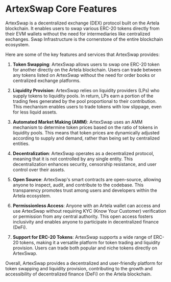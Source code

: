 # ArtexSwap Core Features

ArtexSwap is a decentralized exchange (DEX) protocol built on the Artela blockchain. It enables users to swap various ERC-20 tokens directly from their EVM wallets without the need for intermediaries like centralized exchanges. Swap Infrastructure is the cornerstone of the entire blockchain ecosystem. 

Here are some of the key features and services that ArtexSwap provides:

1. **Token Swapping**: ArtexSwap allows users to swap one ERC-20 token for another directly on the Artela blockchain. Users can trade between any tokens listed on ArtexSwap without the need for order books or centralized exchange platforms.

2. **Liquidity Provision**: ArtexSwap relies on liquidity providers (LPs) who supply tokens to liquidity pools. In return, LPs earn a portion of the trading fees generated by the pool proportional to their contribution. This mechanism enables users to trade tokens with low slippage, even for less liquid assets.

3. **Automated Market Making (AMM)**: ArtexSwap uses an AMM mechanism to determine token prices based on the ratio of tokens in liquidity pools. This means that token prices are dynamically adjusted according to supply and demand, rather than being set by centralized entities.

4. **Decentralization**: ArtexSwap operates as a decentralized protocol, meaning that it is not controlled by any single entity. This decentralization enhances security, censorship resistance, and user control over their assets.

5. **Open Source**: ArtexSwap's smart contracts are open-source, allowing anyone to inspect, audit, and contribute to the codebase. This transparency promotes trust among users and developers within the Artela ecosystem.

6. **Permissionless Access**: Anyone with an Artela wallet can access and use ArtexSwap without requiring KYC (Know Your Customer) verification or permission from any central authority. This open access fosters inclusivity and enables anyone to participate in decentralized finance (DeFi).

7. **Support for ERC-20 Tokens**: ArtexSwap supports a wide range of ERC-20 tokens, making it a versatile platform for token trading and liquidity provision. Users can trade both popular and niche tokens directly on ArtexSwap.

Overall, ArtexSwap provides a decentralized and user-friendly platform for token swapping and liquidity provision, contributing to the growth and accessibility of decentralized finance (DeFi) on the Artela blockchain.



